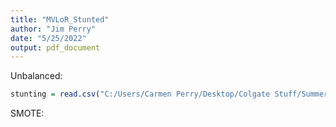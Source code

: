 ```yaml
---
title: "MVLoR_Stunted"
author: "Jim Perry"
date: "5/25/2022"
output: pdf_document
---
```


Unbalanced:
```r
stunting = read.csv("C:/Users/Carmen Perry/Desktop/Colgate Stuff/Summer Research 2022/MalnutritionProject-20220523T125732Z-001/MalnutritionProject/Code/SR2022Malnutrition/Data/stunting.csv")
```

SMOTE:
```r
```
